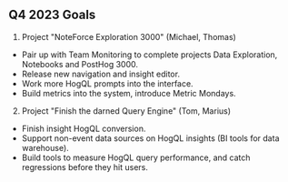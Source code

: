 ## Q4 2023 Goals

1. Project "NoteForce Exploration 3000" (Michael, Thomas)
  - Pair up with Team Monitoring to complete projects Data Exploration, Notebooks and PostHog 3000.
  - Release new navigation and insight editor.
  - Work more HogQL prompts into the interface.
  - Build metrics into the system, introduce Metric Mondays.

2. Project "Finish the darned Query Engine" (Tom, Marius)
  - Finish insight HogQL conversion.
  - Support non-event data sources on HogQL insights (BI tools for data warehouse).
  - Build tools to measure HogQL query performance, and catch regressions before they hit users.
